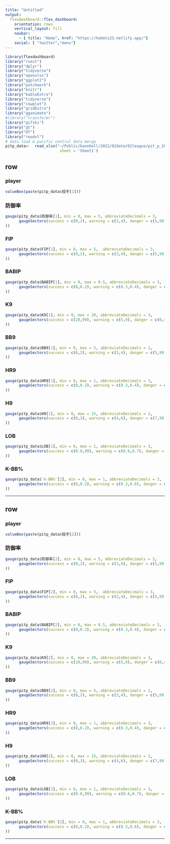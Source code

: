 ```yaml
---
title: "Untitled"
output: 
  flexdashboard::flex_dashboard:
    orientation: rows
    vertical_layout: fill
    navbar:
      - { title: "Home", href: "https://hokmts23.netlify.app/"}
    social: [ "twitter","menu"]
---
```


```r
library(flexdashboard)
library("rvest")
library("dplyr")
library("tidyverse")
library("openxlsx")
library("ggplot2")
library("patchwork")
library("knitr")
library("kableExtra")
library("tidyverse")
library("cowplot")
library("gridExtra")
library("gganimate")
#library("transformr")
library("gifski")
library("gt")
library("DT")
library("readxl")
# data load & pacific central data merge
pitp_data<-  read_xlsx("~/Public/baseball/2022/02data/02league/pit_p_2022pl.xlsx",
                        sheet = 'Sheet1')
```

row
-----------------------------------------------------------------------

### player

```r
valueBox(paste(pitp_data$投手[1]))
```

### 防御率

```r
gauge(pitp_data$防御率[1], min = 0, max = 5, abbreviateDecimals = 3, 
      gaugeSectors(success = c(0,2), warning = c(3,4), danger = c(5,99)
))
```


### FIP

```r
gauge(pitp_data$FIP[1], min = 0, max = 5,  abbreviateDecimals = 3, 
      gaugeSectors(success = c(0,2), warning = c(3,4), danger = c(5,99)
))
```


### BABIP

```r
gauge(pitp_data$BABIP[1], min = 0, max = 0.5, abbreviateDecimals = 3, 
      gaugeSectors(success = c(0,0.2), warning = c(0.3,0.4), danger = c(0.5,99)
))
```

### K9

```r
gauge(pitp_data$K9[1], min = 0, max = 20, abbreviateDecimals = 3, 
      gaugeSectors(success = c(10,99), warning = c(5,9), danger = c(0,4)
))
```

### BB9

```r
gauge(pitp_data$BB9[1], min = 0, max = 5, abbreviateDecimals = 2, 
      gaugeSectors(success = c(0,2), warning = c(3,4), danger = c(5,99)
))
```

### HR9

```r
gauge(pitp_data$HR9[1], min = 0, max = 1, abbreviateDecimals = 3, 
      gaugeSectors(success = c(0,0.2), warning = c(0.3,0.4), danger = c(0.5,99)
))
```

### H9

```r
gauge(pitp_data$H9[1], min = 0, max = 15, abbreviateDecimals = 2, 
      gaugeSectors(success = c(0,3), warning = c(4,6), danger = c(7,99)
))
```


### LOB

```r
gauge(pitp_data$LOB[1], min = 0, max = 1, abbreviateDecimals = 3, 
      gaugeSectors(success = c(0.8,99), warning = c(0.6,0.7), danger = c(0,0.5)
))
```

### K-BB%

```r
gauge(pitp_data$`K-BB%`[1], min = 0, max = 1, abbreviateDecimals = 3, 
      gaugeSectors(success = c(0,0.2), warning = c(0.3,0.6), danger = c(0.7,99)
))
```

-----------------------------------------------------------------------

row
-----------------------------------------------------------------------

### player

```r
valueBox(paste(pitp_data$投手[2]))
```

### 防御率

```r
gauge(pitp_data$防御率[2], min = 0, max = 5, abbreviateDecimals = 3, 
      gaugeSectors(success = c(0,2), warning = c(3,4), danger = c(5,99)
))
```


### FIP

```r
gauge(pitp_data$FIP[2], min = 0, max = 5,  abbreviateDecimals = 3, 
      gaugeSectors(success = c(0,2), warning = c(3,4), danger = c(5,99)
))
```


### BABIP

```r
gauge(pitp_data$BABIP[2], min = 0, max = 0.5, abbreviateDecimals = 3, 
      gaugeSectors(success = c(0,0.2), warning = c(0.3,0.4), danger = c(0.5,99)
))
```

### K9

```r
gauge(pitp_data$K9[2], min = 0, max = 20, abbreviateDecimals = 3, 
      gaugeSectors(success = c(10,99), warning = c(5,9), danger = c(0,4)
))
```

### BB9

```r
gauge(pitp_data$BB9[2], min = 0, max = 5, abbreviateDecimals = 2, 
      gaugeSectors(success = c(0,2), warning = c(3,4), danger = c(5,99)
))
```

### HR9

```r
gauge(pitp_data$HR9[2], min = 0, max = 1, abbreviateDecimals = 3, 
      gaugeSectors(success = c(0,0.2), warning = c(0.3,0.4), danger = c(0.5,99)
))
```

### H9

```r
gauge(pitp_data$H9[2], min = 0, max = 15, abbreviateDecimals = 2, 
      gaugeSectors(success = c(0,3), warning = c(4,6), danger = c(7,99)
))
```


### LOB

```r
gauge(pitp_data$LOB[2], min = 0, max = 1, abbreviateDecimals = 3, 
      gaugeSectors(success = c(0.8,99), warning = c(0.6,0.7), danger = c(0,0.5)
))
```

### K-BB%

```r
gauge(pitp_data$`K-BB%`[2], min = 0, max = 1, abbreviateDecimals = 3, 
      gaugeSectors(success = c(0,0.2), warning = c(0.3,0.6), danger = c(0.7,99)
))
```


-----------------------------------------------------------------------
